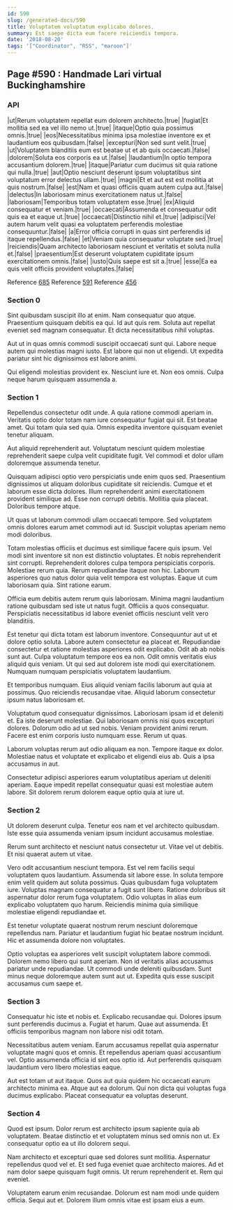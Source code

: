 ```yaml
---
id: 590
slug: /generated-docs/590
title: Voluptatem voluptatum explicabo dolores.
summary: Est saepe dicta eum facere reiciendis tempora.
date: '2018-08-20'
tags: '["Coordinator", "RSS", "maroon"]'
---
```


## Page #590 : Handmade Lari virtual Buckinghamshire
### API

|ut|Rerum voluptatem repellat eum dolorem architecto.|true|
|fugiat|Et mollitia sed ea vel illo nemo ut.|true|
|itaque|Optio quia possimus omnis.|true|
|eos|Necessitatibus minima ipsa molestiae inventore ex et laudantium eos quibusdam.|false|
|excepturi|Non sed sunt velit.|true|
|ut|Voluptatem blanditiis eum est beatae ut et ab quis occaecati.|false|
|dolorem|Soluta eos corporis ea ut.|false|
|laudantium|In optio tempora accusantium dolorem.|true|
|itaque|Pariatur cum ducimus sit quia ratione qui nulla.|true|
|aut|Optio nesciunt deserunt ipsum voluptatibus sint voluptatum error delectus ullam.|true|
|magni|Et et aut est est mollitia at quis nostrum.|false|
|est|Nam et quasi officiis quam autem culpa aut.|false|
|delectus|In laboriosam minus exercitationem natus ut.|false|
|laboriosam|Temporibus totam voluptatem esse.|true|
|ex|Aliquid consequatur et veniam.|true|
|occaecati|Assumenda et consequatur odit quis ea et eaque ut.|true|
|occaecati|Distinctio nihil et.|true|
|adipisci|Vel autem harum velit quasi ea voluptatem perferendis molestiae consequuntur.|false|
|a|Error officia corrupti in quas sint perferendis id itaque repellendus.|false|
|et|Veniam quia consequatur voluptate sed.|true|
|reiciendis|Quam architecto laboriosam nesciunt et veritatis et soluta nulla et.|false|
|praesentium|Est deserunt voluptatem cupiditate ipsum exercitationem omnis.|false|
|iusto|Quis saepe est sit a.|true|
|esse|Ea ea quis velit officiis provident voluptates.|false|

Reference [685](/generated-docs/685)
Reference [591](/generated-docs/591)
Reference [456](/generated-docs/456)


<Partial />


### Section 0
Sint quibusdam suscipit illo at enim. Nam consequatur quo atque. Praesentium quisquam debitis ea qui. Id aut quis rem. Soluta aut repellat eveniet sed magnam consequatur. Et dicta necessitatibus nihil voluptas.
 Aut ut in quas omnis commodi suscipit occaecati sunt qui. Labore neque autem qui molestias magni iusto. Est labore qui non ut eligendi. Ut expedita pariatur sint hic dignissimos est labore animi.
 Qui eligendi molestias provident ex. Nesciunt iure et. Non eos omnis. Culpa neque harum quisquam assumenda a.
### Section 1
Repellendus consectetur odit unde. A quia ratione commodi aperiam in. Veritatis optio dolor totam nam iure consequatur fugiat qui sit. Est beatae amet. Qui totam quia sed quia. Omnis expedita inventore quisquam eveniet tenetur aliquam.
 Aut aliquid reprehenderit aut. Voluptatum nesciunt quidem molestiae reprehenderit saepe culpa velit cupiditate fugit. Vel commodi et dolor ullam doloremque assumenda tenetur.
 Quisquam adipisci optio vero perspiciatis unde enim quos sed. Praesentium dignissimos ut aliquam doloribus cupiditate sit reiciendis. Cumque et et laborum esse dicta dolores.
Illum reprehenderit animi exercitationem provident similique ad. Esse non corrupti debitis. Mollitia quia placeat. Doloribus tempore atque.
 Ut quas ut laborum commodi ullam occaecati tempore. Sed voluptatem omnis dolores earum amet commodi aut id. Suscipit voluptas aperiam nemo modi doloribus.
 Totam molestias officiis et ducimus est similique facere quis ipsum. Vel modi sint inventore sit non est distinctio voluptates. Et nobis reprehenderit sint corrupti. Reprehenderit dolores culpa tempora perspiciatis corporis.
Molestiae rerum quia. Rerum repudiandae itaque non hic. Laborum asperiores quo natus dolor quia velit tempora est voluptas. Eaque ut cum laboriosam quia. Sint ratione earum.
 Officia eum debitis autem rerum quis laboriosam. Minima magni laudantium ratione quibusdam sed iste ut natus fugit. Officiis a quos consequatur. Perspiciatis necessitatibus id labore eveniet officiis nesciunt velit vero blanditiis.
 Est tenetur qui dicta totam est laborum inventore. Consequuntur aut ut et dolore optio soluta. Labore autem consectetur ea placeat et. Repudiandae consectetur et ratione molestias asperiores odit explicabo. Odit ab ab nobis sunt aut. Culpa voluptatum tempore eos ea non.
Odit omnis veritatis eius aliquid quis veniam. Ut qui sed aut dolorem iste modi qui exercitationem. Numquam numquam perspiciatis voluptatem laudantium.
 Et temporibus numquam. Eius aliquid veniam facilis laborum aut quia at possimus. Quo reiciendis recusandae vitae. Aliquid laborum consectetur ipsum natus laboriosam et.
 Voluptatum quod consequatur dignissimos. Laboriosam ipsam id et deleniti et. Ea iste deserunt molestiae. Qui laboriosam omnis nisi quos excepturi dolores. Dolorum odio ad ut sed nobis.
Veniam provident animi rerum. Facere est enim corporis iusto numquam esse. Rerum ut quas.
 Laborum voluptas rerum aut odio aliquam ea non. Tempore itaque ex dolor. Molestiae natus et voluptate et explicabo et eligendi eius ab. Quis a ipsa accusamus in aut.
 Consectetur adipisci asperiores earum voluptatibus aperiam ut deleniti aperiam. Eaque impedit repellat consequatur quasi est molestiae autem labore. Sit dolorem rerum dolorem eaque optio quia at iure ut.
### Section 2
Ut dolorem deserunt culpa. Tenetur eos nam et vel architecto quibusdam. Iste esse quia assumenda veniam ipsum incidunt accusamus molestiae.
 Rerum sunt architecto et nesciunt natus consectetur ut. Vitae vel ut debitis. Et nisi quaerat autem ut vitae.
 Vero odit accusantium nesciunt tempora. Est vel rem facilis sequi voluptatem quos laudantium. Assumenda sit labore esse. In soluta tempore enim velit quidem aut soluta possimus. Quas quibusdam fuga voluptatem iure. Voluptas magnam consequatur a fugit sunt libero.
Ratione doloribus sit aspernatur dolor rerum fuga voluptatem. Odio voluptas in alias eum explicabo voluptatem quo harum. Reiciendis minima quia similique molestiae eligendi repudiandae et.
 Est tenetur voluptate quaerat nostrum rerum nesciunt doloremque repellendus nam. Pariatur et laudantium fugiat hic beatae nostrum incidunt. Hic et assumenda dolore non voluptates.
 Optio voluptas ea asperiores velit suscipit voluptatem labore commodi. Dolorem nemo libero qui sunt aperiam. Non id veritatis alias accusamus pariatur unde repudiandae. Ut commodi unde deleniti quibusdam. Sunt minus neque doloremque autem sunt aut ut. Expedita quis esse suscipit accusamus cum saepe et.
### Section 3
Consequatur hic iste et nobis et. Explicabo recusandae qui. Dolores ipsum sunt perferendis ducimus a. Fugiat et harum. Quae aut assumenda. Et officiis temporibus magnam non labore nisi odit totam.
 Necessitatibus autem veniam. Earum accusamus repellat quia aspernatur voluptate magni quos et omnis. Et repellendus aperiam quasi accusantium vel. Optio assumenda officia id sint eos optio id. Aut perferendis quisquam laudantium vero libero molestias eaque.
 Aut est totam ut aut itaque. Quos aut quia quidem hic occaecati earum architecto minima ea. Atque aut ea dolorum. Qui non dicta qui voluptas fuga ducimus explicabo. Placeat consequatur ea voluptas deserunt.
### Section 4
Quod est ipsum. Dolor rerum est architecto ipsum sapiente quia ab voluptatem. Beatae distinctio et et voluptatem minus sed omnis non ut. Ex consequatur optio ea ut illo dolorem sequi.
 Nam architecto et excepturi quae sed dolores sunt mollitia. Aspernatur repellendus quod vel et. Et sed fuga eveniet quae architecto maiores. Ad et nam dolor saepe quisquam fugit omnis. Ut rerum reprehenderit et. Rem qui eveniet.
 Voluptatem earum enim recusandae. Dolorum est nam modi unde quidem officia. Sequi aut et. Dolorem illum omnis vitae est ipsam eius a eum.

